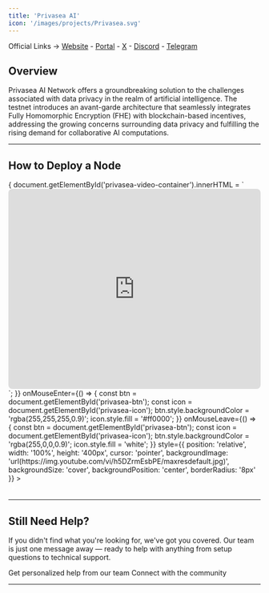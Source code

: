 ```yaml
---
title: 'Privasea AI'
icon: '/images/projects/Privasea.svg'
---
```


Official Links → [Website](https://www.privasea.ai/) - [Portal](https://www.privasea.ai/workheart-usb-holders) - [X](https://twitter.com/Privasea_ai) - [Discord](https://discord.com/invite/yRtQGvWkvG) - [Telegram](https://t.me/Privasea_ai)

## Overview

Privasea AI Network offers a groundbreaking solution to the challenges associated with data privacy in the realm of artificial intelligence. The testnet introduces an avant-garde architecture that seamlessly integrates Fully Homomorphic Encryption (FHE) with blockchain-based incentives, addressing the growing concerns surrounding data privacy and fulfilling the rising demand for collaborative AI computations.

---
## How to Deploy a Node
<Frame caption="">
  <div id="privasea-video-container" style={{position: 'relative', width: '100%', height: '400px'}}>
    <div 
      onClick={() => {
        document.getElementById('privasea-video-container').innerHTML = `
          <iframe width="100%" height="400" src="https://www.youtube.com/embed/h5DZrmEsbPE?autoplay=1&mute=1&rel=0" 
                  frameBorder="0" allowFullScreen allow="autoplay; encrypted-media" style="border-radius: 8px;"></iframe>
        `;
      }}
      onMouseEnter={() => {
        const btn = document.getElementById('privasea-btn');
        const icon = document.getElementById('privasea-icon');
        btn.style.backgroundColor = 'rgba(255,255,255,0.9)';
        icon.style.fill = '#ff0000';
      }}
      onMouseLeave={() => {
        const btn = document.getElementById('privasea-btn');
        const icon = document.getElementById('privasea-icon');
        btn.style.backgroundColor = 'rgba(255,0,0,0.9)';
        icon.style.fill = 'white';
      }}
      style={{
        position: 'relative', width: '100%', height: '400px', cursor: 'pointer',
        backgroundImage: 'url(https://img.youtube.com/vi/h5DZrmEsbPE/maxresdefault.jpg)',
        backgroundSize: 'cover', backgroundPosition: 'center', borderRadius: '8px'
      }}
    >
      <div id="privasea-btn" style={{
        position: 'absolute', bottom: '16px', right: '16px', width: '50px', height: '50px',
        backgroundColor: 'rgba(255,0,0,0.9)', borderRadius: '50%', display: 'flex',
        alignItems: 'center', justifyContent: 'center', transition: 'all 0.2s ease', pointerEvents: 'none'
      }}>
        <svg id="privasea-icon" width="20" height="20" viewBox="0 0 24 24" fill="white">
          <path d="M8 5v14l11-7z"/>
        </svg>
      </div>
    </div>
  </div>
</Frame>


---

## Still Need Help?

If you didn't find what you're looking for, we've got you covered. Our team is just one message away — ready to help with anything from setup questions to technical support.

<CardGroup cols={2}>
  <Card title="Open Support Ticket" icon="rectangle-stack" href="https://discord.com/channels/1217243890352914552/1220638161407836241">
    Get personalized help from our team
  </Card>
  <Card title="Join Discord" icon="message-circle" href="https://discord.com/invite/JDkD4EaqcZ">
    Connect with the community
  </Card>
</CardGroup>

--- 